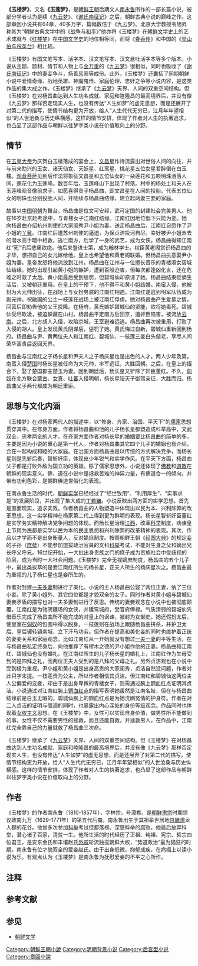 '''《玉楼梦》'''，又名'''《玉莲梦》'''，是[[朝鲜王朝|朝鲜王朝]]后期文人[[南永鲁|南永鲁]]所作的一部长篇小说，被部分学者认为是续《[[九云梦|九云梦]]》、《[[谢氏南征记|谢氏南征记]]》之后，朝鲜古典小说的巅峰之作。这部章回小说共有64章，40多万字，篇幅数倍于《九云梦》。北京大学教授韦旭昇称其为“朝鲜古典文学中的《[[战争与和平|战争与和平]]》”{{r|李宏伟|韦旭昇|page1=5|page2=351}}他亦将《玉楼梦》在[[朝鲜文学史|朝鲜文学史]]上的艺术成就与《[[红楼梦|红楼梦]]》在[[中国文学史|中国文学史]]的地位相等同，而将《[[春香传|春香传]]》和中国的《[[梁山伯与祝英台|梁山伯与祝英台]]》相比较{{efn|《春香传》是朝鲜的民间脚本经文人整理而成，后翻译成汉文，非朝鲜文人所作。其篇幅只有五万三千字，人物数量不多，情节简单。韦旭昇认为《春香传》和中国的《梁山伯与祝英台》一样，虽然在民间有着很高的知名度，但从其思想内容的深度、广度和艺术技巧而论，并非首屈一指之作{{r|金宽雄|page=315}}。}}{{r|金宽雄|page=314-315}}。

《玉楼梦》有国文笔写本、活字本、汉文笔写本、汉文悬吐活字本等多个版本{{r|通史|page =1160}}。小说从主题、题材、情节和人物上与[[金万重|金万重]]的《[[九云梦|九云梦]]》很相似，同时也吸收了《[[谢氏南征记|谢氏南征记]]》中的妻妾争斗，扬善惩恶等成份。此外，《玉楼梦》还囊括了同期朝鲜小说中爱情奇缘、战地英雄、神魔鬼怪、家庭伦理、忠奸之争等小说内容，是这类作品的集大成之作{{r|韦旭昇|汪燕岗|page1=361|page2=201-203}}。《玉楼梦》继承了《[[九云梦|九云梦]]》天界、人间的双重空间结构。但《玉楼梦》在对杨昌曲达到人生功名成就、家庭和睦隆昌的最高境界后，并没有像《九云梦》那样否定现实人生，也没有传达“人生如梦”的虚无思想，而是还展开了对第二代的描写，使情节结构更为开放，给人“人生代代无穷已，江月年年望相似”的人世沧桑与历史纵横感。这样的情节安排，体现了作者对人生的执著追求，也凸显了这部作品与朝鲜以往梦字类小说在价值取向上的分野{{r|李宏伟|page=27-49}}。

==情节==
在[[玉皇大帝|玉皇大帝]]为庆贺白玉楼落成的宴会上，[[文昌星|文昌星]]作诗流露出对世俗人间的向往，并与前来助兴的玉女、诸天仙女、天妖星、红鸾星、桃花星五位女星君醉倒在白玉楼。[[观音菩萨|观音菩萨]]见到后作法将象征文昌星和五位仙女的一朵莲花和五颗明珠洒落人间，莲花化为玉莲峰。数百年后，玉莲峰山下出现了村落。村中的杨处士和夫人在玉莲峰观音像前求子，如愿喜得贵子杨昌曲，即文昌星在人间的投胎。代表五位仙女的明珠也分别投胎人间，并陆续与杨昌曲结缘，建立起两妻三妾的家庭。{{r|李宏伟|通史|page1=2|page2=1160-1161}}

故事以[[中国|中国]][[明朝|明朝]]为舞台。杨昌曲是位文可安邦，武可定国的封建社会完美男人。他在16岁赴京赶考途中，与青楼女子江南红结缘。江南红因地位低下只能为妾。她向杨昌曲介绍杭州刺使的大家闺秀尹小姐为妻。送走杨昌曲后，江南红自愿作了尹小姐的[[丫鬟|丫鬟]]。江南红后遭苏州刺使的逼迫，为保贞洁投河自尽。幸好被尹小姐派去的潜水高手暗中相救，逃亡南方，后学了一身的武艺，成为女侠。杨昌曲得知江南红“死”讯后悲痛欲绝。他后来登进士第，成为翰林学士。权臣黄老阁赏识杨昌曲的才华，想把自己的女儿嫁给他。皇上也希望他和黄老阁联婚。但杨昌曲执意娶尹小姐为妻。皇帝发怒将他流放到江州。杨昌曲在江州与一位擅长音乐的青楼淑女碧城仙结缘。她的出现引起黄小姐的嫉妒，遭到百般迫害，但每次都逢凶化吉，还在危难之时救了太后。黄小姐最后受到惩罚，但碧城仙却原谅了她。杨昌曲结束贬谪生活后，又被朝廷重用。在皇上的干预下，他不得不和黄小姐结婚。南蛮入侵，他被封为大元帅出征，在战场上与女扮男装的江南红相遇。江南红遂逃到明军队伍成为副元帅。祝融国的公主一枝莲在战场上被江南红俘虏。她对杨昌曲产生爱慕之情，回营后即劝告他的父王投降。在杨府，黄氏嫉妒碧城仙的贤能，欲将她毒死。碧城仙受尽欺凌，被迫躲藏在山村。杨昌曲平定南方后回京，遭奸臣陷害，被流放[[云南|云南]]。之后，北方胡人入侵，攻陷京城，王室避难远逃。杨昌曲再次被重用，打败了入侵的胡人。皇上发现黄氏阴谋后，惩罚了她。黄氏悔过自新，碧城仙重新回到杨府。杨昌曲与尹、黄两位夫人和江南红、碧城仙、一枝莲三妾白头偕老，享尽人间荣华富贵后返回天界。{{r|韦旭昇|通史|page1=352-353|page2=1161-1162}}

杨昌曲与江南红之子杨长星和尹夫人之子杨庆星也是出色的人才。两人少年及第。南蛮入侵[[楚国|楚国]]时杨长星被任命为大元帅，率军远征，大胜回朝。之后，在皇上的撮合下，娶了楚国郡主楚玉为妻。回到朝廷后，杨长星又铲除了奸臣董红。不久，[[匈奴|匈奴]]在北方联合[[蒙古|蒙古]]、[[女真|女真]]、[[吐蕃|吐蕃]]入侵明朝，杨长星陪天子御驾亲征，大胜而归。杨昌曲父子两代都成为朝廷重臣。{{r|韦旭昇|page=353}}

==思想与文化内涵==
《玉楼梦》在对杨家两代人的描述中，以“修身、齐家、治国、平天下”的[[儒家|儒家]]思想贯穿其中。在修身方面，作者将杨昌曲和他的儿子杨长星都塑造成科举高中，文武双全，忠孝两全的人才。在齐家方面作者对杨长星的婚姻要比杨昌曲的简单的多，主要是因为小说的重心是第一代人。作者对杨昌曲其它四个儿子的婚姻也有介绍，合在一起构成和睦的大家庭。在治国方面杨昌曲是以传统的方式解决党争，而杨长星则是先斩后奏，智斩奸臣，体现出少年锐气和实学作风。在平天下方面，杨昌曲父子都是打败外敌为国立功的英雄{{r|李宏伟|page=19}}。除了儒家思想外，小说还体现了[[佛教|佛教]]和[[道教|道教]]在朝鲜的现实意义。佛、道在小说中是拯救苦难的神异力量，有佛道合一的倾向，并带有功利色彩，是朝鲜佛道世俗化的表现{{r|李宏伟|page=20-24}}。

在南永鲁生活的时代，[[朝鲜实学|朝鲜实学]]已经经过了“经世致用”、“利用厚生”、“实事求是”的发展阶段，并出现了集大成的[[丁若镛|丁若镛]]。小说反映出两方面的实学思想。首先是直面现实，追求实效。作者杨昌曲的人物塑造中体现出以民为本、兴利除弊的改革思想。这一实学精神在杨家第二代上得到更为鲜明的表现。杨长星智斩奸臣董红是实学务实精神解决党争问题的体现。而杨长星治理[[江西|江西]]，改革[[科举|科举]]制度，劝谏皇上节用为民都是实学以民为本的民主思想和兴利除弊的改革精神的表现。其次，作品以才学而不是出身衡量人，反对嫡庶制度。按照朝鲜王朝《[[经国大典|经国大典]]》的规定[[妾|妾]]的子孙（[[庶孽|庶孽]]）不能参加選拔政治官員的文科[[科举|科举]]考试，不能对生身之父和嫡出兄长呼父呼兄。16世纪开始，一大批出身贵族之门的庶子成为贵族社会中受歧视的阶层，成为当时一大社会问题。《玉楼梦》完全无视嫡庶制度，杨昌曲的五个儿子中，最出类拔萃的是妾江南红所生的杨长星，正夫人所生的杨庆星次之。杨昌曲最为重视的儿子杨仁星也是妾所生的。{{r|李宏伟|page=24-26}}

作者对封建[[一夫多妻|一夫多妻]]制进行了美化。小说的主人杨昌曲公娶了两位正妻，纳了三位小妾。除了黄小姐外，其它四位都是才貌双全的女子。同时作者对黄小姐与碧城仙妻妾矛盾的描写也对一夫多妻制进行了反思。传统的妻妾观念在小说中也被彻底颠覆。江南红是为驰骋疆场的女侠，并建鸾城府，受官府俸禄。气质清弱的碧城仙凭借音乐完成了杨昌曲所不能完成的对皇上的讽谏，被封为女御史。她还假扮太后，使皇室在[[匈奴|匈奴]]的包围中得以脱身。一枝莲则在战场上跟随杨昌曲拼杀，并护卫太后、皇后辗转镇南城，立下汗马功劳。但作者在提高和美化妾的同时也维护着正统的妻妾关系和家庭观念。比如江南红从一开始就没有想过[[一夫一妻|一夫一妻]]的平等生活，在与杨昌曲私定终身后，向他推荐了有樛木之德的尹小姐作他的正妻。杨昌曲和江南红、碧城仙也没有婚礼。在江南红所生的儿子杨长星的婚礼上，江南红作为生母受到的是四拜之礼，而两位正夫人受到的是八拜的父母之礼。另外贞洁观也在小说中受到极为重视。尹小姐和黄小姐是出身高贵的大家闺秀，贞洁自然没问题，作者对此只字未提。一枝莲贵为公主，所以作者相信其贞洁。但江南红和碧城仙这两位主人公偏爱的宠妾，却由于是出身卑微的青楼女子，则需通过腕上鹦血红点证明其贞洁。小说通过对江南红腕上[[鹦血红点|鹦血红点]]的描写表明她虽然是江南名妓，但在与杨昌曲结缘前是白玉无暇的。碧城仙腕上的鹦血红点是为她洗刷冤情的护身符。作者在对二人贞洁的证明与强调的同时，也暴露出内心深处的身份等级观念。作品同时也体现着[[女权主义|女权主义]]思想。在《玉楼梦》中，女性可以实现自身价值，做男性所不能做到的事。女性不仅不需要男性的拯救，而且还能自救，并拯救男人。在作品中，江南红完全靠自己的力量就救了杨昌曲三次命。{{r|李宏伟|page=27-35}}

《玉楼梦》继承了《[[九云梦|九云梦]]》天界、人间的双重空间结构。但《玉楼梦》在对杨昌曲达到人生功名成就、家庭和睦隆昌的最高境界后，并没有像《九云梦》那样否定现实人生，也没有传达“人生如梦”的虚无思想，而是还展开了对第二代的描写，使情节结构更为开放，给人“人生代代无穷已，江月年年望相似”的人世沧桑与历史纵横感。这样的情节安排，体现了作者对人生的执著追求，也凸显了这部作品与朝鲜以往梦字类小说在价值取向上的分野。{{r|李宏伟|page=27-49}}

==作者==
《玉楼梦》的作者南永鲁（1810-1857年），字林宗，号潭樵，是[[朝鲜肃宗|朝鲜肃宗]]时期领议政南九万（1629-1771年）的第五代后裔。南永鲁出生于其祖辈世居地[[京畿道|京畿道]]龙人郡的花谷。他曾多次参加[[科举|科举]]考试但都落榜。深感科举的腐败，他最后放弃科举，潜心诸子百家，清贫一生{{r|通史|李宏伟|page1=1160|page2=7}}。他所生活的时代经历了正祖、纯祖、宪宗、哲宗四位君王，是安东金氏和丰壤赵氏[[外戚|外戚]]轮流独揽朝鲜大权，“势道政治”最为猖狂的时期{{r |李宏伟|page=7-8}}。南永鲁有位才貌双全的爱妾赵氏。由于出身低微，抑郁成疾，在病榻上以读小说为乐。有观点认为《玉楼梦》是南永鲁为抚慰爱妾的不平之心所作{{r|通史|李宏伟|page1=1160|page2=5}}。

==注释==
{{Portal box|文学|朝鲜半岛}}
{{notelist|iger=}}

==参考文献==
{{Reflist|refs=
<ref name="通史">{{cite book |author=李岩|coauthors=徐建顺、池水涌、俞成云  |title=《朝鲜文学通史》|year=2010年9月 |publisher=社会科学文献出版社 |location=北京|ISBN=978-7-5097-1511-6}}</ref>
<ref name="韦旭昇">{{cite book |author=韦旭昇著 |coauthors= |title=《韩国文学史》|year=2008年7月 |publisher=北京大学出版社 |location=北京|ISBN=978-7-301-14042-0}}</ref>
<ref name="李宏伟">{{cite book |author=李宏伟著 |coauthors= |title=《玉楼梦》小说艺术研究|year=2011年7月 |publisher=社会科学文献出版社 |location=北京|ISBN=978-7-5097-2396-8}}</ref>
<ref name="金宽雄">{{cite book |author=金宽雄|coauthors=金晶银|title=《韩国古代汉文小说史略》 |year=2011年1月|publisher=北京大学出版社 |location=北京|isbn=978-7-301-18103-4}}</ref>
<ref name="汪燕岗">{{cite book |author=汪燕岗 |coauthors= |title=《韩国汉文小说研究》 |year=2010年12月|publisher=上海古籍出版社 |location=上海|isbn=978-7-5325-5719-6}}</ref>
}}

==参见==
*[[朝鲜文学|朝鲜文学]]


[[Category:朝鮮王朝小說|Category:朝鮮王朝小說]]
[[Category:明朝背景小说|Category:明朝背景小说]]
[[Category:后宫型小说|Category:后宫型小说]]
[[Category:章回小說|Category:章回小說]]